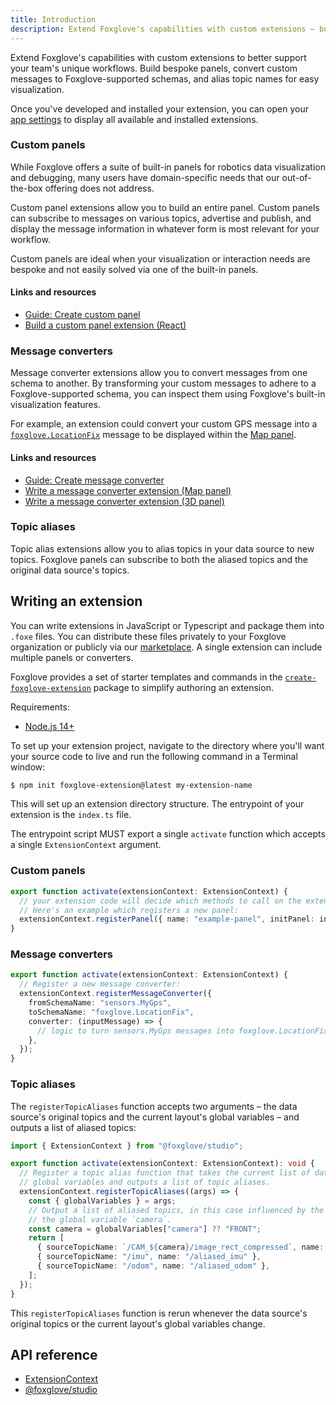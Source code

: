 ```yaml
---
title: Introduction
description: Extend Foxglove's capabilities with custom extensions – build bespoke panels, convert custom messages to Foxglove-supported schemas, and alias topic names for easy visualization.
---
```


Extend Foxglove's capabilities with custom extensions to better support your team's unique workflows. Build bespoke panels, convert custom messages to Foxglove-supported schemas, and alias topic names for easy visualization.

Once you've developed and installed your extension, you can open your [app settings](/docs/visualization/introduction#settings#extensions) to display all available and installed extensions.

### Custom panels

While Foxglove offers a suite of built-in panels for robotics data visualization and debugging, many users have domain-specific needs that our out-of-the-box offering does not address.

Custom panel extensions allow you to build an entire panel. Custom panels can subscribe to messages on various topics, advertise and publish, and display the message information in whatever form is most relevant for your workflow.

Custom panels are ideal when your visualization or interaction needs are bespoke and not easily solved via one of the built-in panels.

#### Links and resources

- [Guide: Create custom panel](guides/create-custom-panel)
- [Build a custom panel extension (React)](https://foxglove.dev/blog/building-a-custom-react-panel-with-foxglove-studio-extensions)

### Message converters

Message converter extensions allow you to convert messages from one schema to another. By transforming your custom messages to adhere to a Foxglove-supported schema, you can inspect them using Foxglove's built-in visualization features.

For example, an extension could convert your custom GPS message into a [`foxglove.LocationFix`](/docs/visualization/message-schemas/location-fix) message to be displayed within the [Map panel](/docs/visualization/panels/map).

#### Links and resources

- [Guide: Create message converter](guides/create-message-converter)
- [Write a message converter extension (Map panel)](https://foxglove.dev/blog/announcing-message-converter-extensions-in-foxglove-studio)
- [Write a message converter extension (3D panel)](https://foxglove.dev/blog/using-message-converters-to-display-3d-markers-in-foxglove-studio)

### Topic aliases

Topic alias extensions allow you to alias topics in your data source to new topics. Foxglove panels can subscribe to both the aliased topics and the original data source's topics.

## Writing an extension

You can write extensions in JavaScript or Typescript and package them into `.foxe` files. You can distribute these files privately to your Foxglove organization or publicly via our [marketplace](https://github.com/foxglove/studio-extension-marketplace). A single extension can include multiple panels or converters.

Foxglove provides a set of starter templates and commands in the [`create-foxglove-extension`](https://github.com/foxglove/create-foxglove-extension) package to simplify authoring an extension.

Requirements:

- [Node.js 14+](https://nodejs.org/)

To set up your extension project, navigate to the directory where you'll want your source code to live and run the following command in a Terminal window:

```bash
$ npm init foxglove-extension@latest my-extension-name
```

This will set up an extension directory structure. The entrypoint of your extension is the `index.ts` file.

The entrypoint script MUST export a single `activate` function which accepts a single `ExtensionContext` argument.

### Custom panels

```typescript
export function activate(extensionContext: ExtensionContext) {
  // your extension code will decide which methods to call on the extensionContext
  // Here's an example which registers a new panel:
  extensionContext.registerPanel({ name: "example-panel", initPanel: initExamplePanel });
}
```

### Message converters

```typescript
export function activate(extensionContext: ExtensionContext) {
  // Register a new message converter:
  extensionContext.registerMessageConverter({
    fromSchemaName: "sensors.MyGps",
    toSchemaName: "foxglove.LocationFix",
    converter: (inputMessage) => {
      // logic to turn sensors.MyGps messages into foxglove.LocationFix messages
    },
  });
}
```

### Topic aliases

The `registerTopicAliases` function accepts two arguments – the data source's original topics and the current layout's global variables – and outputs a list of aliased topics:

```typescript
import { ExtensionContext } from "@foxglove/studio";

export function activate(extensionContext: ExtensionContext): void {
  // Register a topic alias function that takes the current list of datasource topics and
  // global variables and outputs a list of topic aliases.
  extensionContext.registerTopicAliases((args) => {
    const { globalVariables } = args;
    // Output a list of aliased topics, in this case influenced by the current value of
    // the global variable `camera`.
    const camera = globalVariables["camera"] ?? "FRONT";
    return [
      { sourceTopicName: `/CAM_${camera}/image_rect_compressed`, name: `/selected_camera_image` },
      { sourceTopicName: "/imu", name: "/aliased_imu" },
      { sourceTopicName: "/odom", name: "/aliased_odom" },
    ];
  });
}

```

This `registerTopicAliases` function is rerun whenever the data source's original topics or the current layout's global variables change.

## API reference

- [ExtensionContext](extension-context)
- [@foxglove/studio](https://github.com/foxglove/studio/blob/main/packages/studio)
